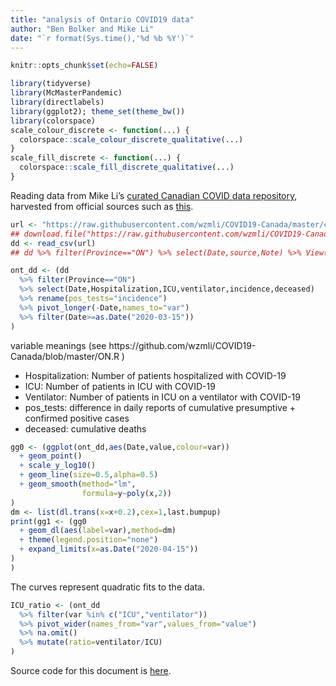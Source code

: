 ```yaml
---
title: "analysis of Ontario COVID19 data"
author: "Ben Bolker and Mike Li"
date: "`r format(Sys.time(),'%d %b %Y')`"
---
```


```r
knitr::opts_chunk$set(echo=FALSE)
```

```r
library(tidyverse)
library(McMasterPandemic)
library(directlabels)
library(ggplot2); theme_set(theme_bw())
library(colorspace)
scale_colour_discrete <- function(...) {
  colorspace::scale_colour_discrete_qualitative(...)
}
scale_fill_discrete <- function(...) {
  colorspace::scale_fill_discrete_qualitative(...)
}
```

Reading data from Mike Li's [curated Canadian COVID data repository](https://github.com/wzmli/COVID19-Canada),
harvested from official sources such as [this](https://www.ontario.ca/page/2019-novel-coronavirus#section-0).

```r
url <- "https://raw.githubusercontent.com/wzmli/COVID19-Canada/master/clean.Rout.csv"
## download.file("https://raw.githubusercontent.com/wzmli/COVID19-Canada/master/clean.Rout.csv", dest="today.csv")
dd <- read_csv(url)
## dd %>% filter(Province=="ON") %>% select(Date,source,Note) %>% View()

ont_dd <- (dd
  %>% filter(Province=="ON")
  %>% select(Date,Hospitalization,ICU,ventilator,incidence,deceased)
  %>% rename(pos_tests="incidence")
  %>% pivot_longer(-Date,names_to="var")
  %>% filter(Date>=as.Date("2020-03-15"))
)
```

variable meanings (see https://github.com/wzmli/COVID19-Canada/blob/master/ON.R )

* Hospitalization: Number of patients hospitalized with COVID-19
* ICU: Number of patients in ICU with COVID-19
* Ventilator: Number of patients in ICU on a ventilator with COVID-19
* pos_tests: difference in daily reports of cumulative presumptive + confirmed positive cases
* deceased: cumulative deaths

```r
gg0 <- (ggplot(ont_dd,aes(Date,value,colour=var))
  + geom_point()
  + scale_y_log10()
  + geom_line(size=0.5,alpha=0.5)
  + geom_smooth(method="lm",
                formula=y~poly(x,2))
)
dm <- list(dl.trans(x=x+0.2),cex=1,last.bumpup)
print(gg1 <- (gg0
  + geom_dl(aes(label=var),method=dm)
  + theme(legend.position="none")
  + expand_limits(x=as.Date("2020-04-15"))
)
)
```

The curves represent quadratic fits to the data. 

```r
ICU_ratio <- (ont_dd
  %>% filter(var %in% c("ICU","ventilator"))
  %>% pivot_wider(names_from="var",values_from="value")
  %>% na.omit()
  %>% mutate(ratio=ventilator/ICU)
)
```

Source code for this document is [here](https://github.com/bbolker/McMasterPandemic/blob/master/notes/ontario_ICU.Rmd).
